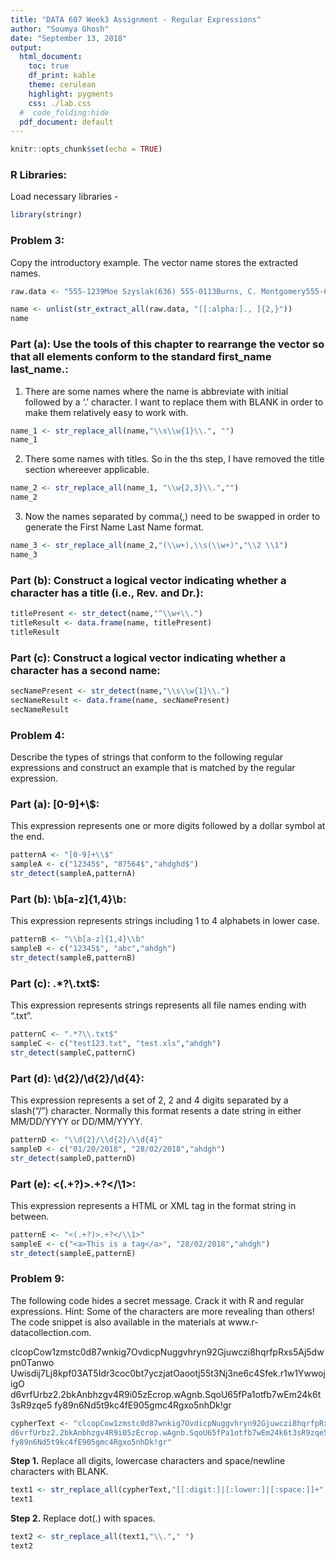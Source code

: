 ```yaml
---
title: "DATA 607 Week3 Assignment - Regular Expressions"
author: "Soumya Ghosh"
date: "September 13, 2018"
output: 
  html_document: 
    toc: true
    df_print: kable
    theme: cerulean
    highlight: pygments
    css: ./lab.css
  #  code_folding:hide
  pdf_document: default
---
```


```r
knitr::opts_chunk$set(echo = TRUE)
```

### R Libraries:

Load necessary libraries -

```r
library(stringr)
```

### Problem 3:

Copy the introductory example. The vector name stores the extracted names.

```r
raw.data <- "555-1239Moe Szyslak(636) 555-0113Burns, C. Montgomery555-6542Rev. Timothy Lovejoy555 8904Ned Flanders636-555-3226Simpson,Homer5553642Dr. Julius Hibbert"

name <- unlist(str_extract_all(raw.data, "[[:alpha:]., ]{2,}"))
name
```

### Part (a): Use the tools of this chapter to rearrange the vector so that all elements conform to the standard first_name last_name.:

1. There are some names where the name is abbreviate with initial followed by a '.' character. I want to replace them with BLANK in order to make them relatively easy to work with.


```r

name_1 <- str_replace_all(name,"\\s\\w{1}\\.", "") 
name_1 

```

2. There some names with titles. So in the ths step, I have removed the title section whereever applicable.

```r
name_2 <- str_replace_all(name_1, "\\w{2,3}\\.","")
name_2
```

3. Now the names separated by comma(,) need to be swapped in order to generate the First Name Last Name format.

```r
name_3 <- str_replace_all(name_2,"(\\w+),\\s(\\w+)","\\2 \\1")
name_3

```

### Part (b): Construct a logical vector indicating whether a character has a title (i.e., Rev. and Dr.):

```r
titlePresent <- str_detect(name,"^\\w+\\.")
titleResult <- data.frame(name, titlePresent)
titleResult

```


### Part (c): Construct a logical vector indicating whether a character has a second name:

```r

secNamePresent <- str_detect(name,"\\s\\w{1}\\.")
secNameResult <- data.frame(name, secNamePresent)
secNameResult
```

### Problem 4:

Describe the types of strings that conform to the following regular expressions and construct an example that is matched by the regular expression.

### Part (a): [0-9]+\\$:

This expression represents one or more digits followed by a dollar symbol at the end. 

```r

patternA <- "[0-9]+\\$"
sampleA <- c("12345$", "87564$","ahdghd$")
str_detect(sampleA,patternA)

```

### Part (b): \\b[a-z]{1,4}\\b:

This expression represents strings including 1 to 4 alphabets in lower case. 

```r

patternB <- "\\b[a-z]{1,4}\\b"
sampleB <- c("12345$", "abc","ahdgh")
str_detect(sampleB,patternB)

```

### Part (c): .*?\\.txt$:

This expression represents strings represents all file names ending with ".txt".

```r
patternC <- ".*?\\.txt$"
sampleC <- c("test123.txt", "test.xls","ahdgh")
str_detect(sampleC,patternC)

```

### Part (d): \\d{2}/\\d{2}/\\d{4}:

This expression represents a set of 2, 2 and 4 digits separated by a slash("/") character. Normally this format resents a date string in either MM/DD/YYYY or DD/MM/YYYY.


```r

patternD <- "\\d{2}/\\d{2}/\\d{4}"
sampleD <- c("01/20/2018", "28/02/2018","ahdgh")
str_detect(sampleD,patternD)

```

### Part (e): <(.+?)>.+?</\\1>:

This expression represents a HTML or XML tag in the format <Tag name>string in between</Tag Name>.

```r
patternE <- "<(.+?)>.+?</\\1>"
sampleE <- c("<a>This is a tag</a>", "28/02/2018","ahdgh")
str_detect(sampleE,patternE)
```

### Problem 9:

The following code hides a secret message. Crack it with R and regular expressions.
Hint: Some of the characters are more revealing than others! The code snippet is also
available in the materials at www.r-datacollection.com.

clcopCow1zmstc0d87wnkig7OvdicpNuggvhryn92Gjuwczi8hqrfpRxs5Aj5dwpn0Tanwo
Uwisdij7Lj8kpf03AT5Idr3coc0bt7yczjatOaootj55t3Nj3ne6c4Sfek.r1w1YwwojigO
d6vrfUrbz2.2bkAnbhzgv4R9i05zEcrop.wAgnb.SqoU65fPa1otfb7wEm24k6t3sR9zqe5
fy89n6Nd5t9kc4fE905gmc4Rgxo5nhDk!gr

```r

cypherText <- "clcopCow1zmstc0d87wnkig7OvdicpNuggvhryn92Gjuwczi8hqrfpRxs5Aj5dwpn0TanwoUwisdij7Lj8kpf03AT5Idr3coc0bt7yczjatOaootj55t3Nj3ne6c4Sfek.r1w1YwwojigO
d6vrfUrbz2.2bkAnbhzgv4R9i05zEcrop.wAgnb.SqoU65fPa1otfb7wEm24k6t3sR9zqe5
fy89n6Nd5t9kc4fE905gmc4Rgxo5nhDk!gr"
```

**Step 1.** Replace all digits, lowercase characters and space/newline characters with BLANK.

```r
text1 <- str_replace_all(cypherText,"[[:digit:]|[:lower:]|[:space:]]+","")
text1

```

**Step 2.** Replace dot(.) with spaces.

```r

text2 <- str_replace_all(text1,"\\."," ")
text2

```

